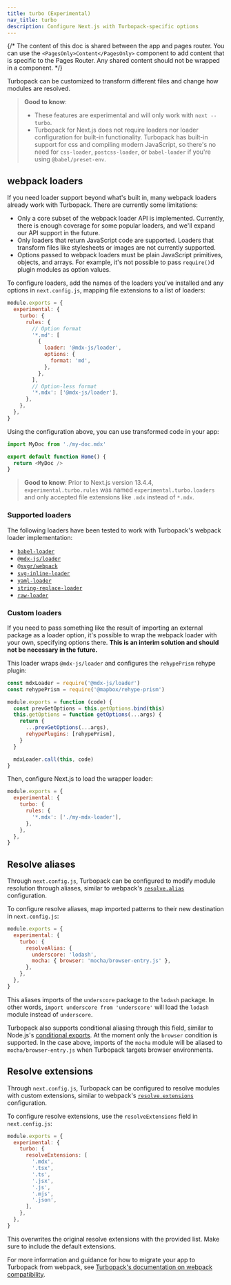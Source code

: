 ```yaml
---
title: turbo (Experimental)
nav_title: turbo
description: Configure Next.js with Turbopack-specific options
---
```


{/* The content of this doc is shared between the app and pages router. You can use the `<PagesOnly>Content</PagesOnly>` component to add content that is specific to the Pages Router. Any shared content should not be wrapped in a component. */}

Turbopack can be customized to transform different files and change how modules are resolved.

> **Good to know**:
>
> - These features are experimental and will only work with `next --turbo`.
> - Turbopack for Next.js does not require loaders nor loader configuration for built-in functionality. Turbopack has built-in support for css and compiling modern JavaScript, so there's no need for `css-loader`, `postcss-loader`, or `babel-loader` if you're using `@babel/preset-env`.

## webpack loaders

If you need loader support beyond what's built in, many webpack loaders already work with Turbopack. There are currently some limitations:

- Only a core subset of the webpack loader API is implemented. Currently, there is enough coverage for some popular loaders, and we'll expand our API support in the future.
- Only loaders that return JavaScript code are supported. Loaders that transform files like stylesheets or images are not currently supported.
- Options passed to webpack loaders must be plain JavaScript primitives, objects, and arrays. For example, it's not possible to pass `require()`d plugin modules as option values.

To configure loaders, add the names of the loaders you've installed and any options in `next.config.js`, mapping file extensions to a list of loaders:

```js filename="next.config.js"
module.exports = {
  experimental: {
    turbo: {
      rules: {
        // Option format
        '*.md': [
          {
            loader: '@mdx-js/loader',
            options: {
              format: 'md',
            },
          },
        ],
        // Option-less format
        '*.mdx': ['@mdx-js/loader'],
      },
    },
  },
}
```

Using the configuration above, you can use transformed code in your app:

```js
import MyDoc from './my-doc.mdx'

export default function Home() {
  return <MyDoc />
}
```

> **Good to know**: Prior to Next.js version 13.4.4, `experimental.turbo.rules` was named `experimental.turbo.loaders` and only accepted file extensions like `.mdx` instead of `*.mdx`.

### Supported loaders

The following loaders have been tested to work with Turbopack's webpack loader implementation:

- [`babel-loader`](https://www.npmjs.com/package/babel-loader)
- [`@mdx-js/loader`](https://www.npmjs.com/package/@mdx-js/loader)
- [`@svgr/webpack`](https://www.npmjs.com/package/@svgr/webpack)
- [`svg-inline-loader`](https://www.npmjs.com/package/svg-inline-loader)
- [`yaml-loader`](https://www.npmjs.com/package/yaml-loader)
- [`string-replace-loader`](https://www.npmjs.com/package/string-replace-loader)
- [`raw-loader`](https://www.npmjs.com/package/raw-loader)

### Custom loaders

If you need to pass something like the result of importing an external package as a loader option, it's possible to wrap the webpack loader with your own, specifying options there. **This is an interim solution and should not be necessary in the future.**

This loader wraps `@mdx-js/loader` and configures the `rehypePrism` rehype plugin:

```js filename="my-mdx-loader.js"
const mdxLoader = require('@mdx-js/loader')
const rehypePrism = require('@mapbox/rehype-prism')

module.exports = function (code) {
  const prevGetOptions = this.getOptions.bind(this)
  this.getOptions = function getOptions(...args) {
    return {
      ...prevGetOptions(...args),
      rehypePlugins: [rehypePrism],
    }
  }

  mdxLoader.call(this, code)
}
```

Then, configure Next.js to load the wrapper loader:

```js filename="next.config.js"
module.exports = {
  experimental: {
    turbo: {
      rules: {
        '*.mdx': ['./my-mdx-loader'],
      },
    },
  },
}
```

## Resolve aliases

Through `next.config.js`, Turbopack can be configured to modify module resolution through aliases, similar to webpack's [`resolve.alias`](https://webpack.js.org/configuration/resolve/#resolvealias) configuration.

To configure resolve aliases, map imported patterns to their new destination in `next.config.js`:

```js filename="next.config.js"
module.exports = {
  experimental: {
    turbo: {
      resolveAlias: {
        underscore: 'lodash',
        mocha: { browser: 'mocha/browser-entry.js' },
      },
    },
  },
}
```

This aliases imports of the `underscore` package to the `lodash` package. In other words, `import underscore from 'underscore'` will load the `lodash` module instead of `underscore`.

Turbopack also supports conditional aliasing through this field, similar to Node.js's [conditional exports](https://nodejs.org/docs/latest-v18.x/api/packages.html#conditional-exports). At the moment only the `browser` condition is supported. In the case above, imports of the `mocha` module will be aliased to `mocha/browser-entry.js` when Turbopack targets browser environments.

## Resolve extensions

Through `next.config.js`, Turbopack can be configured to resolve modules with custom extensions, similar to webpack's [`resolve.extensions`](https://webpack.js.org/configuration/resolve/#resolveextensions) configuration.

To configure resolve extensions, use the `resolveExtensions` field in `next.config.js`:

```js filename="next.config.js"
module.exports = {
  experimental: {
    turbo: {
      resolveExtensions: [
        '.mdx',
        '.tsx',
        '.ts',
        '.jsx',
        '.js',
        '.mjs',
        '.json',
      ],
    },
  },
}
```

This overwrites the original resolve extensions with the provided list. Make sure to include the default extensions.

For more information and guidance for how to migrate your app to Turbopack from webpack, see [Turbopack's documentation on webpack compatibility](https://turbo.build/pack/docs/migrating-from-webpack).
